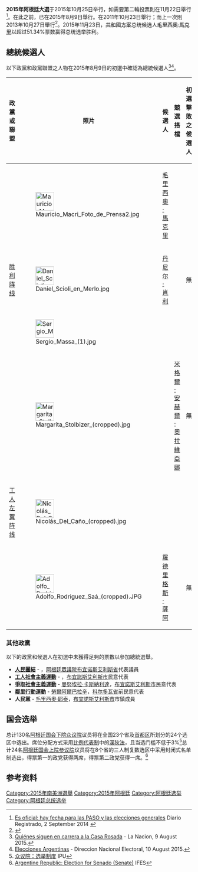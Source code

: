 {{多個問題|
{{update|time=2015-11-24T10:53:03+00:00}}
{{Expand|time=2015-09-29T14:52:29+00:00}}

{{请求翻译|time=2015-09-29T14:52:29+00:00}}
}}
{{Infobox election
|election_name = 2015年阿根廷總統選舉
| country = 阿根廷
| type               = presidential
| ongoing = no
| previous_election = 2011年阿根廷大選
| previous_year = 2011
| next_election = 2019年阿根廷大選
| next_year = 2019
| election_date = 2015年10月25日
| turnout            = 81.23% （第一轮）<br /> 80.93% （第二轮）

| image1             = [[File:Mauricio_Macri_(cropped).jpg|150x150px]]
| nominee1           = [[毛里西奧·馬克里|毛里西奧·馬克里]]
| party1             = [[共和國方案|共和國方案]]
| alliance1          = [[让我们改变|让我们改变]]
| color1             = FFEF00
| home_state1        = [[布宜諾斯艾利斯|布宜諾斯艾利斯市]]
| running_mate1      = {{le|加布里埃拉·米凱蒂|Gabriela Michetti}}
| popular_vote1      = 8,601,063（第一轮）<br/>'''12,997,937'''（第二轮）
| percentage1        = 34.15%（第一轮）<br/>'''51.34%'''（第二轮）

| image2             = [[File:Daniel_Scioli_(cropped).jpg|150x150px]]
| nominee2           = [[丹尼尔·肖利|丹尼尔·肖利]]
| party2             = [[正义党|正义党]]
| alliance2          = [[胜利阵线|胜利阵线]]
| color2             = 75AADB
| home_state2        = [[布宜诺斯艾利斯省|布宜诺斯艾利斯省]]
| Leader's seat2     = 
| running_mate2      = {{le|卡洛斯·詹尼尼|Carlos Zannini}}
| popular_vote2      = '''9,338,449'''（第一轮）<br/>12,317,330（第二轮）
| percentage2        = '''37.08%'''（第一轮）<br/>48.66%（第二轮）

| image3             = [[File:Sergio_Massa_(cropped).jpg|150x150px]]
| nominee3           = {{le|塞爾吉奧·馬薩|Sergio Massa}}
| party3             = {{le|復興陣線|Renewal Front}}
| alliance3          = {{le|聯合新選擇|United for a New Alternative}}
| color3             = 0A3F7A
| home_state3        = [[布宜诺斯艾利斯省|布宜诺斯艾利斯省]]
| running_mate3      = {{link-es|古斯塔沃·薩恩斯|Gustavo Sáenz}}
| popular_vote3      = 5,386,965（第一轮）
| percentage3        = 21.39%（第一轮）

| image4             = [[File:Nicolás_Del_Caño_(cropped).jpg|150x150px]]
| nominee4           = {{le|尼古拉斯·德爾·卡尼奧|Nicolás del Caño}}
| party4             = [[社会主义工人党_(阿根廷)|社会主义工人党]] 
| alliance4          = [[工人左翼阵线|工人左翼阵线]]
| color4             = FF0000
| home_state4        = [[门多萨省|门多萨省]]
| running_mate4      = {{le|瑪麗亞姆·布雷格曼|Myriam Bregman}}
| popular_vote4      = 812,530（第一轮）
| percentage4        = 3.23%（第一轮）

| image5             = [[File:Margarita_Stolbizer_(cropped).jpg|150x150px]]
| nominee5           = {{le|瑪格麗塔·斯托比則|Margarita Stolbizer}}
| party5             = {{link-es|统一国家一代党|Generación para un Encuentro Nacional}}
| alliance5          = {{le|團結會議廣泛陣線|Broad Front UNEN}}
| color5             = FFA500
| home_state5        = [[布宜诺斯艾利斯省|布宜诺斯艾利斯省]]
| running_mate5      = [[米格爾·安赫爾·奧拉維亞娜|米格爾·安赫爾·奧拉維亞娜]]
| popular_vote5      = 632,551（第一轮）
| percentage5        = 2.51%（第一轮）

| image6             = [[File:Adolfo_Rodriguez_Saá_(cropped).JPG|150x150px]]
| nominee6           = [[羅德里格斯·薩阿|羅德里格斯·薩阿]]
| party6             = {{le|庇隆聯盟|Federal Peronism}}
| alliance6          = {{le|庇隆聯盟|Federal Peronism|妥協聯盟}}
| color6             = 66FFCC
| home_state6        = [[圣路易省|圣路易省]]
| running_mate6      = {{le|莉莉安娜·內格雷·德·阿隆索|Liliana Negre de Alonso}}
| popular_vote6      = 412,577（第一轮）
| percentage6        = 1.64%（第一轮）

| map = [[File:Mapa_de_las_elecciones_generales_argentinas_2015.png|150px]] [[File:Mapa_de_las_elecciones_generales_argentinas_2015_segunda_vuelta.png|150px]]
| map_caption = 左图为第一轮总统选举结果，右图为第二轮总统选举结果

| title              = [[阿根廷總統列表|總統]]
| before_election    = [[克里斯蒂娜·费尔南德斯·德基什内尔|克里斯蒂娜·费尔南德斯·德基什内尔]]
| before_party       = [[正义党_(阿根廷)|正义党]]-[[胜利阵线|胜利阵线]]
| after_election     = [[毛里西奧·馬克里|毛里西奧·馬克里]]
| after_party        = [[共和國方案|共和國方案]]-{{le|我们改变|Cambiemos}}
}}
{{Infobox Election
| election_name      = 2015年阿根廷国会参议院改选
| country            = 阿根廷
| type               = 国会
| ongoing            = no
| previous_election  = 
| previous_year      = 2013
| next_election      = 2017年阿根廷国会参议院选举
| next_year          = 2017
| election_date      = 2015年10月25日

| image1             = [[File:M._Pichetto.jpg|90x90px]]
| leader1            = {{le|米格爾·安赫爾·皮凱托|Miguel Ángel Pichetto}}
| leader_since1      = 2001年
| party1             = [[胜利阵线|胜利阵线]]
| color1             = 75AADB
| leaders_seat1      = [[内格罗河省_(阿根廷)|内格罗河省]]
| seats_before1      = 39

| image2             = [[File:No_image.png|90x90px]]
| leader2            = {{le|路易斯·佩特科夫·內汀諾夫|Luis Petcoff Naidenoff}}
| leader_since2      = 2011年
| party2             = {{le|我们改变|Cambiemos}}
| color2             = FFEF00
| leaders_seat2      = [[福爾摩沙省|福爾摩沙省]]
| seats_before2      = 20

| image3            = 
| leader3            = 待定
| leader_since3      = 2015年
| party3             = {{le|联邦庇隆主义|Federal Peronism}}
| color3             = 66FFCC
| leaders_seat3      = 待定
| seats_before3      = 5

| image4             = [[File:Pino_Solanas_(Guadalajara_Film_Festival).jpg|90x90px]]
| leader4            = [[費爾南多·索拉納斯|費爾南多·索拉納斯]]
| leader_since4      = 2013年
| party4             = {{le|團結會議廣泛陣線|Broad Front UNEN}}
| color4             = DC143C
| leaders_seat4      = [[科尔多瓦省_(阿根廷)|科尔多瓦省]]
| seats_before4      = 4

| image5             = [[File:RobertoGustavoBasualdo.jpg|90x90px]]
| leader5            = {{le|羅伯托·巴蘇阿爾多|Roberto Basualdo}}
| leader_since5      = 2013年
| party5             = {{le|重建阵线|Renewal Front}}
| color5             = 0A3F7A
| leaders_seat5      = [[圣胡安省_(阿根廷)|圣胡安省]]
| seats_before5      = 1
| seats_gained

| image6            = 
| leader6            = 待定
| leader_since6      = 2015年
| party6             = [[工人左翼阵线|工人左翼阵线]]
| color6             = FF0000
| leaders_seat6      = 待定
| seats_before6      = 0

| title              = 参议院多数党领袖
| before_election    = {{link-es|米格爾·安赫爾·皮凱托|Miguel Ángel Pichetto}}
| before_party       = 胜利阵线
| after_election     = {{link-es|米格爾·安赫爾·皮凱托|Miguel Ángel Pichetto}}
| after_party        = 胜利阵线
}}

{{Infobox Election
| election_name      = 2015年阿根廷国会众议院选举
| country            = 阿根廷
| type               = 国会
| ongoing            = no
| previous_election  = 
| previous_year      = 2013
| next_election      = 2017年阿根廷国会众议院选举
| next_year          = 2017
| election_date      = 2015年10月25日

| image1             = 
| leader1            = 待定
| leader_since1      = 2015年
| party1             = [[胜利阵线|胜利阵线]]
| color1             = 75AADB
| leaders_seat1      = 待定
| seats_before1      = 132<br>未定：84

| image2             = [[File:No_image.png|90x90px]]
| leader2            = {{link-es|馬里奧·內格里|Mario Negri}}
| leader_since2      = 2013年
| party2             = {{le|我们改变|Cambiemos}}
| color2             = FFEF00
| leaders_seat2      = [[科尔多瓦省_(阿根廷)|科尔多瓦省]]
| seats_before2      = 68<br>未定：21

| image3             = [[File:Mario_das_neves.jpg|90x90px]]
| leader3            = {{le|馬里奧·達斯·內維斯|Mario das Neves}}
| leader_since3      = 2013年
| party3             = {{le|重建阵线|Renewal Front}}
| color3             = 0A3F7A
| leaders_seat3      = [[丘布特省|丘布特省]]
| seats_before3      = 28<br>未定：8

| image4             = [[File:No_image.png|90x90px]]
| leader4            = {{link-es|胡安·卡洛斯·薩瓦爾薩|Juan Carlos Zabalza}}
| leader_since4      = 2011年
| party4             = {{le|團結會議廣泛陣線|Broad Front UNEN}}
| color4             = DC143C
| leaders_seat4      = [[聖大非省|聖大非省]]
| seats_before4      = 14<br>未定：9

| image5             = [[File:No_image.png|90x90px]]
| leader5            = [[利諾·阿吉拉爾|利諾·阿吉拉爾]]
| leader_since5      = 2013年
| party5             = {{le|庇隆聯盟|Federal Peronism}}
| color5             = 66FFCC
| leaders_seat5      = [[圣路易省|圣路易省]]
| seats_before5      = 5<br>未定：3

| image6             = [[File:Néstor_Pitrola.jpg|90x90px]]
| leader6            = {{le|內斯托爾·彼得羅拉|Néstor Pitrola}}
| leader_since6      = 2013年
| party6             = [[工人左翼阵线|工人左翼阵线]]
| color6             = FF0000
| leaders_seat6      = [[布宜諾斯艾利斯省|布宜諾斯艾利斯省]]
| seats_before6      = 3<br>未定：0

| title              = 眾議院多數黨領袖
| before_election    = {{link-es|朱莉安娜·迪圖利奧|Juliana Di Tullio}}
| before_party       = [[胜利阵线|胜利阵线]]
| after_election     = {{link-es|朱莉安娜·迪圖利奧|Juliana Di Tullio}}
| after_party        = [[胜利阵线|胜利阵线]]
}}

{{Infobox Election
| election_name      = 2015年阿根廷省长选举
| country            = 阿根廷
| type               = 国会
| ongoing            = no
| previous_election  = 
| previous_year      = 
| next_election      = 
| next_year          = 
| election_date      = 2015年<br>改选其中21名[[阿根廷行政区划|省级行政首长]]
| seats_for_election= 

| party1        = [[正义党_(阿根廷)|正义党]]
| alliance1     = [[胜利阵线|胜利阵线]]
| color1        = 75AADB
| seats_before1 = 15
| seats1        = 11
| seat_change1  = -4

| party2        = [[激进公民联盟|激进公民联盟]]-{{le|共和計畫|Republican Proposal}}
| alliance2     = {{le|我们改变|Cambiemos}}
| color2        = FFC000
| seats_before2 = 2
| seats2        = 4
| seat_change2  = +2

| party3        = {{le|庇隆聯盟|Federal Peronism}}
| alliance3     = {{le|庇隆聯盟|Federal Peronism|妥協聯盟}}
| color3        = 66FFCC
| seats_before3 = 3
| seats3        = 4
| seat_change3  = +1

| party4        = [[正义党_(阿根廷)|正义党]]
| alliance34    = {{le|重建阵线|Renewal Front}}
| color4        = 0A3F7A
| seats_before4 = 0
| seats4        = 1
| seat_change4  = +1

| party5             = [[社会党_(阿根廷)|社会党]]
| alliance5          = {{le|團結會議廣泛陣線|Broad Front UNEN|进步}}
| color5             = EE4D8B
| seats_before5     = 1
| seats5            = 1
| seat_change5      = 0

| party6             = <nowiki>其他</nowiki>
| alliance6          = <nowiki>其他</nowiki>
| color6             = DDDDDD
| seats_before6     = 1
| seats6            = 1
| seat_change6      = 0

| map = [[File:Mapa_de_las_elecciones_gobernadores_argentinas_2015.png|150px]]
| map_caption =
}}

'''2015年阿根廷大選'''于2015年10月25日举行，如需要第二輪投票則在11月22日舉行<ref>[http://www.diarioregistrado.com/politica/101148-es-oficial--hay-fecha-para-las-paso-y-las-elecciones-generales.html Es oficial: hay fecha para las PASO y las elecciones generales] {{Wayback|url=http://www.diarioregistrado.com/politica/101148-es-oficial--hay-fecha-para-las-paso-y-las-elecciones-generales.html |date=20150923223445 }} Diario Registrado, 2 September 2014 {{es icon}}</ref>。在此之前，{{le|阿根廷初選|Primary elections in Argentina|初選}}已在2015年8月9日舉行。{{le|2011年阿根廷大選|Argentine general election, 2011|上一次總統選舉}}在2011年10月23日舉行；而上一次{{le|2013年阿根廷議會選舉|Argentine legislative election, 2013|議會選舉}}則2013年10月27日舉行<ref>{{cite web | url=http://www.electionguide.org/country.php?ID=11 | title=Country Profile: Argentina | publisher=[[IFES|IFES]] | accessdate=2013-04-16 | archive-date=2013-05-07 | archive-url=https://web.archive.org/web/20130507015000/http://electionguide.org/country.php?ID=11 | dead-url=no }}</ref>。2015年11月23日，[[共和國方案|共和國方案]]总统候选人[[毛里西奧·馬克里|毛里西奧·馬克里]]以超过51.34%票数赢得总统选举胜利。

==總統候選人==
以下政黨和政黨聯盟之人物在2015年8月9日的初選中確認為總統候選人<ref>[http://www.lanacion.com.ar/1817544-ganadores-y-perdedores-quienes-se-perfilan-para-seguir-en-carrera-a-la-presidencia Quiénes siguen en carrera a la Casa Rosada] {{Wayback|url=http://www.lanacion.com.ar/1817544-ganadores-y-perdedores-quienes-se-perfilan-para-seguir-en-carrera-a-la-presidencia |date=20151003101647 }} - La Nacion, 9 August 2015.</ref><ref>[http://www.resultados.gob.ar/web/dat99/DPR99999A.htm Elecciones Argentinas] {{Wayback|url=http://www.resultados.gob.ar/web/dat99/DPR99999A.htm |date=20150831055814 }} - Direccion Nacional Electoral, 10 August 2015.</ref>。

{| class="wikitable"
|-
! 政黨或聯盟 !! 照片 !! 候選人 !! 競選搭檔 !! 初選擊敗之候選人 !! 初選百分比 !! 主選舉百分比
|-
| {{le|我们改变|Cambiemos}} || [[File:Mauricio_Macri_Foto_de_Prensa2.jpg|50px]] || [[毛里西奧·馬克里|毛里西奧·馬克里]] || {{le|加布里埃拉·米凱蒂|Gabriela Michetti}} || {{le|艾麗莎·卡羅爾|Elisa Carrió}}<br/>{{le|埃內斯托·桑斯|Ernesto Sanz}} || 30.07% || '''51.34<br/>12,997,937'''
|-
| [[胜利阵线|胜利阵线]] || [[File:Daniel_Scioli_en_Merlo.jpg|50px]] || [[丹尼尔·肖利|丹尼尔·肖利]] || {{le|卡洛斯·詹尼尼|Carlos Zannini}} || 無 || 38.41% ||48.66<br/>12,317,330 
|-
| {{le|聯合新選擇|United for a New Alternative}} || [[File:Sergio_Massa_(1).jpg|50px]] || {{le|塞爾吉奧·馬薩|Sergio Massa}} || {{link-es|古斯塔沃·薩恩斯|Gustavo Sáenz}} || {{le|若澤·曼努埃爾·德拉索塔|José Manuel de la Sota}} || 20.63% || 
|-
| {{le|漸進|Progresistas}} || [[File:Margarita_Stolbizer_(cropped).jpg|50px]] || {{le|瑪格麗塔·斯托比則|Margarita Stolbizer}} || [[米格爾·安赫爾·奧拉維亞娜|米格爾·安赫爾·奧拉維亞娜]] || 無 || 3.51% ||
|-
| [[工人左翼阵线|工人左翼阵线]] || [[File:Nicolás_Del_Caño_(cropped).jpg|50px]] || {{le|尼古拉斯·德爾·卡尼奧|Nicolás del Caño}} || {{le|瑪麗亞姆·布雷格曼|Myriam Bregman}} || {{le|豪爾赫·阿爾塔米拉|Jorge Altamira}} || 3.31% || 
|-
| {{le|庇隆聯盟|Federal Peronism|妥協聯盟}} || [[File:Adolfo_Rodriguez_Saá_(cropped).JPG|50px]] || [[羅德里格斯·薩阿|羅德里格斯·薩阿]] || {{le|莉莉安娜·內格雷·德·阿隆索|Liliana Negre de Alonso}} || 無 || 2.11% || 
|}

===其他政黨===
以下的政黨和候選人在初選中未獲得足夠的票數以參加總統選舉。

* '''[[人民團結_(阿根廷)|人民團結]]''' - {{link-es|維克托·德·真納羅|Víctor De Gennaro}}，[[阿根廷眾議院|阿根廷眾議院]][[布宜诺斯艾利斯省|布宜诺斯艾利斯省]]代表議員
* '''[[工人社会主义运动_(阿根廷)|工人社會主義運動]]''' - {{link-es|亞歷杭德羅·博達|Alejandro Bodart}}，[[布宜諾斯艾利斯|布宜諾斯艾利斯市]]民意代表
* '''[[争取社会主义运动_(阿根廷)|爭取社會主義運動]]''' - [[曼努埃拉·卡斯納利達|曼努埃拉·卡斯納利達]]，[[布宜諾斯艾利斯|布宜諾斯艾利斯市]]民意代表
* '''[[鄰里行動運動|鄰里行動運動]]''' - [[勞爾阿爾巴拉辛|勞爾阿爾巴拉辛]]，[[科尔多瓦省_(阿根廷)|科尔多瓦省]]前民意代表
* '''人民黨''' - [[毛里西奧·耶泰|毛里西奧·耶泰]]，[[布宜諾斯艾利斯|布宜諾斯艾利斯市]]市鎮成員

==国会选举==
总计130名[[阿根廷众议院|阿根廷国会下院众议院]]议员将在全国23个省及[[布宜諾斯艾利斯|首都区]]所划分的24个选区中选出。席位分配方式采用[[比例代表制|比例代表制]]中的[[漢狄法|漢狄法]]，且当选门槛不低于3%<ref name=IPU>[http://www.ipu.org/parline-e/reports/2011_B.htm 众议院：选举制度] {{Wayback|url=http://www.ipu.org/parline-e/reports/2011_B.htm |date=20131031040409 }} IPU</ref>总计24名[[阿根廷参议院|阿根廷国会上院参议院]]议员将在8个省的三人制复数选区中采用封闭式名单制选出，得票第一的政党获得两席，得票第二政党获得一席。<ref name=IFES>[http://www.electionguide.org/elections/id/2472/ Argentine Republic: Election for Senado (Senate)] {{Wayback|url=http://www.electionguide.org/elections/id/2472/ |date=20151125100023 }} IFES</ref>

==参考资料==
{{reflist}}

{{阿根廷選舉}}
[[Category:2015年南美洲選舉|Category:2015年南美洲選舉]]
[[Category:2015年阿根廷|Category:2015年阿根廷]]
[[Category:阿根廷选举|Category:阿根廷选举]]
[[Category:阿根廷总统选举|Category:阿根廷总统选举]]